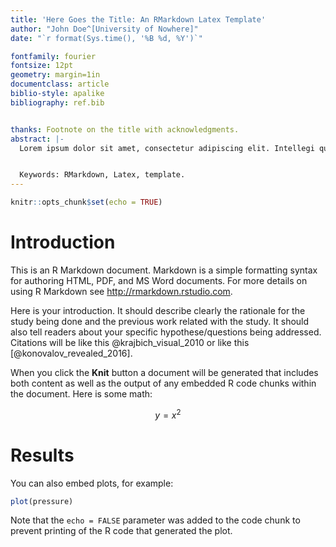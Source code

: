 ```yaml
---
title: 'Here Goes the Title: An RMarkdown Latex Template'
author: "John Doe^[University of Nowhere]"
date: "`r format(Sys.time(), '%B %d, %Y')`"

fontfamily: fourier
fontsize: 12pt
geometry: margin=1in
documentclass: article
biblio-style: apalike
bibliography: ref.bib


thanks: Footnote on the title with acknowledgments.
abstract: |-
  Lorem ipsum dolor sit amet, consectetur adipiscing elit. Intellegi quidem, ut propter aliam quampiam rem, verbi gratia propter voluptatem, nos amemus; Nec tamen ille erat sapiens quis enim hoc aut quando aut ubi aut unde? Duo Reges: constructio interrete. Non pugnem cum homine, cur tantum habeat in natura boni; Gloriosa ostentatio in constituendo summo bono. Me igitur ipsum ames oportet, non mea, si veri amici futuri sumus. Cur ipse Pythagoras et Aegyptum lustravit et Persarum magos adiit? Quae animi affectio suum cuique tribuens atque hanc, quam dico. Quis est autem dignus nomine hominis, qui unum diem totum velit esse in genere isto voluptatis? Qui si ea, quae dicit, ita sentiret, ut verba significant, quid inter eum et vel Pyrrhonem vel Aristonem interesset?


  Keywords: RMarkdown, Latex, template.
---
```


```r
knitr::opts_chunk$set(echo = TRUE)
```

# Introduction

This is an R Markdown document. Markdown is a simple formatting syntax for authoring HTML, PDF, and MS Word documents. For more details on using R Markdown see <http://rmarkdown.rstudio.com>.

Here is your introduction. It should describe clearly the rationale for the study being done and the previous work related with the study. It should also tell readers about your specific hypothese/questions being addressed. Citations will be like this @krajbich_visual_2010 or like this [@konovalov_revealed_2016].


When you click the **Knit** button a document will be generated that includes both content as well as the output of any embedded R code chunks within the document. Here is some math:

$$ y = x^2 $$

# Results

You can also embed plots, for example:

```r
plot(pressure)
```

Note that the `echo = FALSE` parameter was added to the code chunk to prevent printing of the R code that generated the plot.

